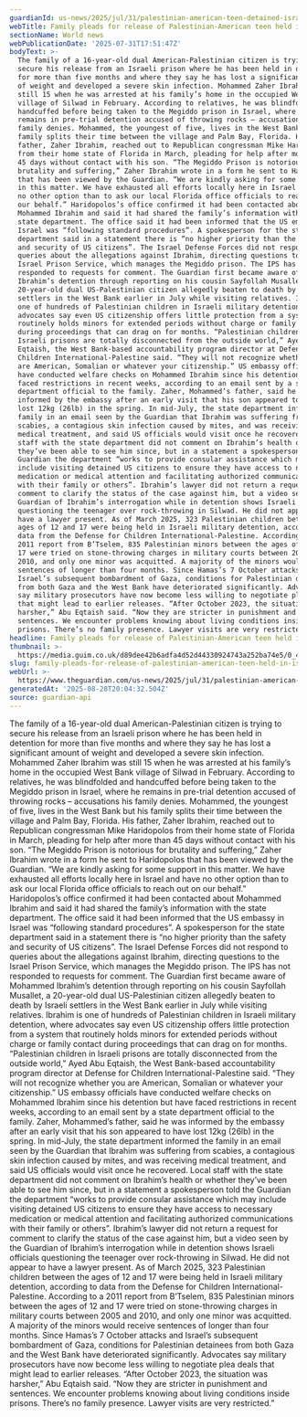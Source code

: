 ```yaml
---
guardianId: us-news/2025/jul/31/palestinian-american-teen-detained-israeli-prison
webTitle: Family pleads for release of Palestinian-American teen held in Israeli prison
sectionName: World news
webPublicationDate: '2025-07-31T17:51:47Z'
bodyText: >-
  The family of a 16-year-old dual American-Palestinian citizen is trying to
  secure his release from an Israeli prison where he has been held in detention
  for more than five months and where they say he has lost a significant amount
  of weight and developed a severe skin infection. Mohammed Zaher Ibrahim was
  still 15 when he was arrested at his family’s home in the occupied West Bank
  village of Silwad in February. According to relatives, he was blindfolded and
  handcuffed before being taken to the Megiddo prison in Israel, where he
  remains in pre-trial detention accused of throwing rocks – accusations his
  family denies. Mohammed, the youngest of five, lives in the West Bank but his
  family splits their time between the village and Palm Bay, Florida. His
  father, Zaher Ibrahim, reached out to Republican congressman Mike Haridopolos
  from their home state of Florida in March, pleading for help after more than
  45 days without contact with his son. “The Megiddo Prison is notorious for
  brutality and suffering,” Zaher Ibrahim wrote in a form he sent to Haridopolos
  that has been viewed by the Guardian. “We are kindly asking for some support
  in this matter. We have exhausted all efforts locally here in Israel and have
  no other option than to ask our local Florida office officials to reach out on
  our behalf.” Haridopolos’s office confirmed it had been contacted about
  Mohammed Ibrahim and said it had shared the family’s information with the
  state department. The office said it had been informed that the US embassy in
  Israel was “following standard procedures”. A spokesperson for the state
  department said in a statement there is “no higher priority than the safety
  and security of US citizens”. The Israel Defense Forces did not respond to
  queries about the allegations against Ibrahim, directing questions to the
  Israel Prison Service, which manages the Megiddo prison. The IPS has not
  responded to requests for comment. The Guardian first became aware of Mohammed
  Ibrahim’s detention through reporting on his cousin Sayfollah Musallet, a
  20-year-old dual US-Palestinian citizen allegedly beaten to death by Israeli
  settlers in the West Bank earlier in July while visiting relatives. Ibrahim is
  one of hundreds of Palestinian children in Israeli military detention, where
  advocates say even US citizenship offers little protection from a system that
  routinely holds minors for extended periods without charge or family contact
  during proceedings that can drag on for months. “Palestinian children in
  Israeli prisons are totally disconnected from the outside world,” Ayed Abu
  Eqtaish, the West Bank-based accountability program director at Defense for
  Children International-Palestine said. “They will not recognize whether you
  are American, Somalian or whatever your citizenship.” US embassy officials
  have conducted welfare checks on Mohammed Ibrahim since his detention but have
  faced restrictions in recent weeks, according to an email sent by a state
  department official to the family. Zaher, Mohammed’s father, said he was
  informed by the embassy after an early visit that his son appeared to have
  lost 12kg (26lb) in the spring. In mid-July, the state department informed the
  family in an email seen by the Guardian that Ibrahim was suffering from
  scabies, a contagious skin infection caused by mites, and was receiving
  medical treatment, and said US officials would visit once he recovered. Local
  staff with the state department did not comment on Ibrahim’s health or whether
  they’ve been able to see him since, but in a statement a spokesperson told the
  Guardian the department “works to provide consular assistance which may
  include visiting detained US citizens to ensure they have access to necessary
  medication or medical attention and facilitating authorized communications
  with their family or others”. Ibrahim’s lawyer did not return a request for
  comment to clarify the status of the case against him, but a video seen by the
  Guardian of Ibrahim’s interrogation while in detention shows Israeli officials
  questioning the teenager over rock-throwing in Silwad. He did not appear to
  have a lawyer present. As of March 2025, 323 Palestinian children between the
  ages of 12 and 17 were being held in Israeli military detention, according to
  data from the Defense for Children International-Palestine. According to a
  2011 report from B’Tselem, 835 Palestinian minors between the ages of 12 and
  17 were tried on stone-throwing charges in military courts between 2005 and
  2010, and only one minor was acquitted. A majority of the minors would receive
  sentences of longer than four months. Since Hamas’s 7 October attacks and
  Israel’s subsequent bombardment of Gaza, conditions for Palestinian detainees
  from both Gaza and the West Bank have deteriorated significantly. Advocates
  say military prosecutors have now become less willing to negotiate plea deals
  that might lead to earlier releases. “After October 2023, the situation was
  harsher,” Abu Eqtaish said. “Now they are stricter in punishment and
  sentences. We encounter problems knowing about living conditions inside
  prisons. There’s no family presence. Lawyer visits are very restricted.”
headline: Family pleads for release of Palestinian-American teen held in Israeli prison
thumbnail: >-
  https://media.guim.co.uk/d89dee42b6adfa4d52d44330924743a252ba74e5/0_411_738_590/500.jpg
slug: family-pleads-for-release-of-palestinian-american-teen-held-in-israeli-prison
webUrl: >-
  https://www.theguardian.com/us-news/2025/jul/31/palestinian-american-teen-detained-israeli-prison
generatedAt: '2025-08-28T20:04:32.504Z'
source: guardian-api
---
```

The family of a 16-year-old dual American-Palestinian citizen is trying to secure his release from an Israeli prison where he has been held in detention for more than five months and where they say he has lost a significant amount of weight and developed a severe skin infection. Mohammed Zaher Ibrahim was still 15 when he was arrested at his family’s home in the occupied West Bank village of Silwad in February. According to relatives, he was blindfolded and handcuffed before being taken to the Megiddo prison in Israel, where he remains in pre-trial detention accused of throwing rocks – accusations his family denies. Mohammed, the youngest of five, lives in the West Bank but his family splits their time between the village and Palm Bay, Florida. His father, Zaher Ibrahim, reached out to Republican congressman Mike Haridopolos from their home state of Florida in March, pleading for help after more than 45 days without contact with his son. “The Megiddo Prison is notorious for brutality and suffering,” Zaher Ibrahim wrote in a form he sent to Haridopolos that has been viewed by the Guardian. “We are kindly asking for some support in this matter. We have exhausted all efforts locally here in Israel and have no other option than to ask our local Florida office officials to reach out on our behalf.” Haridopolos’s office confirmed it had been contacted about Mohammed Ibrahim and said it had shared the family’s information with the state department. The office said it had been informed that the US embassy in Israel was “following standard procedures”. A spokesperson for the state department said in a statement there is “no higher priority than the safety and security of US citizens”. The Israel Defense Forces did not respond to queries about the allegations against Ibrahim, directing questions to the Israel Prison Service, which manages the Megiddo prison. The IPS has not responded to requests for comment. The Guardian first became aware of Mohammed Ibrahim’s detention through reporting on his cousin Sayfollah Musallet, a 20-year-old dual US-Palestinian citizen allegedly beaten to death by Israeli settlers in the West Bank earlier in July while visiting relatives. Ibrahim is one of hundreds of Palestinian children in Israeli military detention, where advocates say even US citizenship offers little protection from a system that routinely holds minors for extended periods without charge or family contact during proceedings that can drag on for months. “Palestinian children in Israeli prisons are totally disconnected from the outside world,” Ayed Abu Eqtaish, the West Bank-based accountability program director at Defense for Children International-Palestine said. “They will not recognize whether you are American, Somalian or whatever your citizenship.” US embassy officials have conducted welfare checks on Mohammed Ibrahim since his detention but have faced restrictions in recent weeks, according to an email sent by a state department official to the family. Zaher, Mohammed’s father, said he was informed by the embassy after an early visit that his son appeared to have lost 12kg (26lb) in the spring. In mid-July, the state department informed the family in an email seen by the Guardian that Ibrahim was suffering from scabies, a contagious skin infection caused by mites, and was receiving medical treatment, and said US officials would visit once he recovered. Local staff with the state department did not comment on Ibrahim’s health or whether they’ve been able to see him since, but in a statement a spokesperson told the Guardian the department “works to provide consular assistance which may include visiting detained US citizens to ensure they have access to necessary medication or medical attention and facilitating authorized communications with their family or others”. Ibrahim’s lawyer did not return a request for comment to clarify the status of the case against him, but a video seen by the Guardian of Ibrahim’s interrogation while in detention shows Israeli officials questioning the teenager over rock-throwing in Silwad. He did not appear to have a lawyer present. As of March 2025, 323 Palestinian children between the ages of 12 and 17 were being held in Israeli military detention, according to data from the Defense for Children International-Palestine. According to a 2011 report from B’Tselem, 835 Palestinian minors between the ages of 12 and 17 were tried on stone-throwing charges in military courts between 2005 and 2010, and only one minor was acquitted. A majority of the minors would receive sentences of longer than four months. Since Hamas’s 7 October attacks and Israel’s subsequent bombardment of Gaza, conditions for Palestinian detainees from both Gaza and the West Bank have deteriorated significantly. Advocates say military prosecutors have now become less willing to negotiate plea deals that might lead to earlier releases. “After October 2023, the situation was harsher,” Abu Eqtaish said. “Now they are stricter in punishment and sentences. We encounter problems knowing about living conditions inside prisons. There’s no family presence. Lawyer visits are very restricted.”

